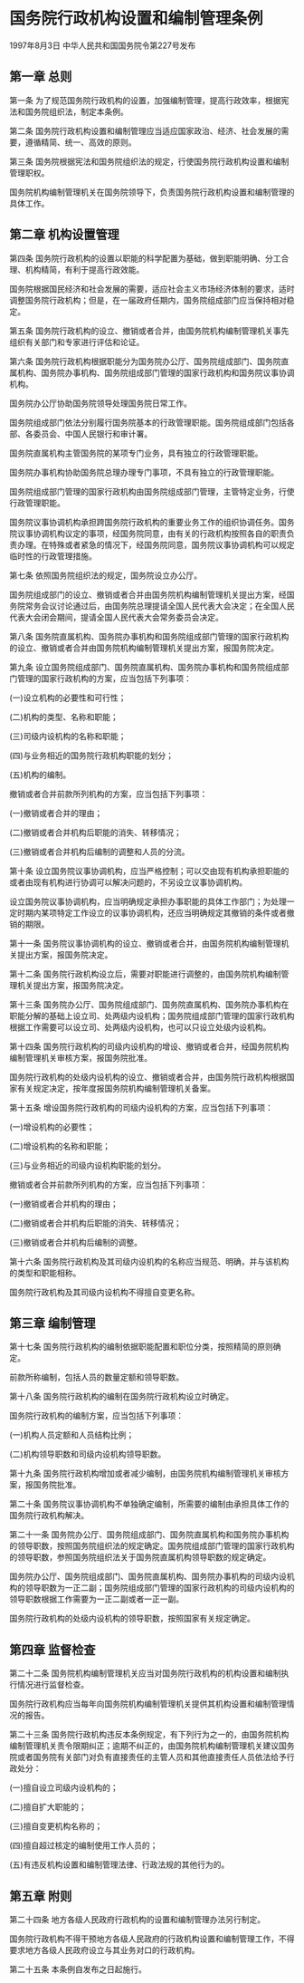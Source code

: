 # 国务院行政机构设置和编制管理条例

1997年8月3日 中华人民共和国国务院令第227号发布　

  

## 第一章 总则

第一条 为了规范国务院行政机构的设置，加强编制管理，提高行政效率，根据宪法和国务院组织法，制定本条例。

第二条 国务院行政机构设置和编制管理应当适应国家政治、经济、社会发展的需要，遵循精简、统一、高效的原则。

第三条 国务院根据宪法和国务院组织法的规定，行使国务院行政机构设置和编制管理职权。

国务院机构编制管理机关在国务院领导下，负责国务院行政机构设置和编制管理的具体工作。

## 第二章 机构设置管理

第四条 国务院行政机构的设置以职能的科学配置为基础，做到职能明确、分工合理、机构精简，有利于提高行政效能。

国务院根据国民经济和社会发展的需要，适应社会主义市场经济体制的要求，适时调整国务院行政机构；但是，在一届政府任期内，国务院组成部门应当保持相对稳定。

第五条 国务院行政机构的设立、撤销或者合并，由国务院机构编制管理机关事先组织有关部门和专家进行评估和论证。

第六条 国务院行政机构根据职能分为国务院办公厅、国务院组成部门、国务院直属机构、国务院办事机构、国务院组成部门管理的国家行政机构和国务院议事协调机构。

国务院办公厅协助国务院领导处理国务院日常工作。

国务院组成部门依法分别履行国务院基本的行政管理职能。国务院组成部门包括各部、各委员会、中国人民银行和审计署。

国务院直属机构主管国务院的某项专门业务，具有独立的行政管理职能。

国务院办事机构协助国务院总理办理专门事项，不具有独立的行政管理职能。

国务院组成部门管理的国家行政机构由国务院组成部门管理，主管特定业务，行使行政管理职能。

国务院议事协调机构承担跨国务院行政机构的重要业务工作的组织协调任务。国务院议事协调机构议定的事项，经国务院同意，由有关的行政机构按照各自的职责负责办理。在特殊或者紧急的情况下，经国务院同意，国务院议事协调机构可以规定临时性的行政管理措施。

第七条 依照国务院组织法的规定，国务院设立办公厅。

国务院组成部门的设立、撤销或者合并由国务院机构编制管理机关提出方案，经国务院常务会议讨论通过后，由国务院总理提请全国人民代表大会决定；在全国人民代表大会闭会期间，提请全国人民代表大会常务委员会决定。

第八条 国务院直属机构、国务院办事机构和国务院组成部门管理的国家行政机构的设立、撤销或者合并由国务院机构编制管理机关提出方案，报国务院决定。

第九条 设立国务院组成部门、国务院直属机构、国务院办事机构和国务院组成部门管理的国家行政机构的方案，应当包括下列事项：

(一)设立机构的必要性和可行性；

(二)机构的类型、名称和职能；

(三)司级内设机构的名称和职能；

(四)与业务相近的国务院行政机构职能的划分；

(五)机构的编制。

撤销或者合并前款所列机构的方案，应当包括下列事项：

(一)撤销或者合并的理由；

(二)撤销或者合并机构后职能的消失、转移情况；

(三)撤销或者合并机构后编制的调整和人员的分流。

第十条 设立国务院议事协调机构，应当严格控制；可以交由现有机构承担职能的或者由现有机构进行协调可以解决问题的，不另设立议事协调机构。

设立国务院议事协调机构，应当明确规定承担办事职能的具体工作部门；为处理一定时期内某项特定工作设立的议事协调机构，还应当明确规定其撤销的条件或者撤销的期限。

第十一条 国务院议事协调机构的设立、撤销或者合并，由国务院机构编制管理机关提出方案，报国务院决定。

第十二条 国务院行政机构设立后，需要对职能进行调整的，由国务院机构编制管理机关提出方案，报国务院决定。

第十三条 国务院办公厅、国务院组成部门、国务院直属机构、国务院办事机构在职能分解的基础上设立司、处两级内设机构；国务院组成部门管理的国家行政机构根据工作需要可以设立司、处两级内设机构，也可以只设立处级内设机构。

第十四条 国务院行政机构的司级内设机构的增设、撤销或者合并，经国务院机构编制管理机关审核方案，报国务院批准。

国务院行政机构的处级内设机构的设立、撤销或者合并，由国务院行政机构根据国家有关规定决定，按年度报国务院机构编制管理机关备案。

第十五条 增设国务院行政机构的司级内设机构的方案，应当包括下列事项：

(一)增设机构的必要性；

(二)增设机构的名称和职能；

(三)与业务相近的司级内设机构职能的划分。

撤销或者合并前款所列机构的方案，应当包括下列事项：

(一)撤销或者合并机构的理由；

(二)撤销或者合并机构后职能的消失、转移情况；

(三)撤销或者合并机构后编制的调整。

第十六条 国务院行政机构及其司级内设机构的名称应当规范、明确，并与该机构的类型和职能相称。

国务院行政机构及其司级内设机构不得擅自变更名称。

## 第三章 编制管理

第十七条 国务院行政机构的编制依据职能配置和职位分类，按照精简的原则确定。

前款所称编制，包括人员的数量定额和领导职数。

第十八条 国务院行政机构的编制在国务院行政机构设立时确定。

国务院行政机构的编制方案，应当包括下列事项：

(一)机构人员定额和人员结构比例；

(二)机构领导职数和司级内设机构领导职数。

第十九条 国务院行政机构增加或者减少编制，由国务院机构编制管理机关审核方案，报国务院批准。

第二十条 国务院议事协调机构不单独确定编制，所需要的编制由承担具体工作的国务院行政机构解决。

第二十一条 国务院办公厅、国务院组成部门、国务院直属机构和国务院办事机构的领导职数，按照国务院组织法的规定确定。国务院组成部门管理的国家行政机构的领导职数，参照国务院组织法关于国务院直属机构领导职数的规定确定。

国务院办公厅、国务院组成部门、国务院直属机构、国务院办事机构的司级内设机构的领导职数为一正二副；国务院组成部门管理的国家行政机构的司级内设机构的领导职数根据工作需要为一正二副或者一正一副。

国务院行政机构的处级内设机构的领导职数，按照国家有关规定确定。

## 第四章 监督检查

第二十二条 国务院机构编制管理机关应当对国务院行政机构的机构设置和编制执行情况进行监督检查。

国务院行政机构应当每年向国务院机构编制管理机关提供其机构设置和编制管理情况的报告。

第二十三条 国务院行政机构违反本条例规定，有下列行为之一的，由国务院机构编制管理机关责令限期纠正；逾期不纠正的，由国务院机构编制管理机关建议国务院或者国务院有关部门对负有直接责任的主管人员和其他直接责任人员依法给予行政处分：

(一)擅自设立司级内设机构的；

(二)擅自扩大职能的；

(三)擅自变更机构名称的；

(四)擅自超过核定的编制使用工作人员的；

(五)有违反机构设置和编制管理法律、行政法规的其他行为的。

## 第五章 附则

第二十四条 地方各级人民政府行政机构的设置和编制管理办法另行制定。

国务院行政机构不得干预地方各级人民政府的行政机构设置和编制管理工作，不得要求地方各级人民政府设立与其业务对口的行政机构。

第二十五条 本条例自发布之日起施行。